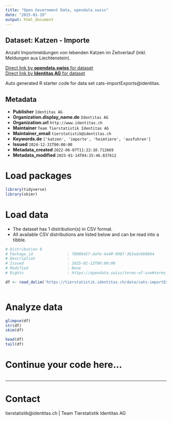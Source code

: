 ```yaml
---
title: "Open Government Data, opendata.swiss"
date: "2025-01-19"
output: html_document
---
```


## Dataset: Katzen - Importe

Anzahl Importmeldungen von lebenden Katzen im Zeitverlauf (inkl. Meldungen aus Liechtenstein).

[Direct link by **opendata.swiss** for dataset](https://opendata.swiss/de/dataset/katzen-importe)<br>
[Direct link by **Identitas AG** for dataset](https://tierstatistik.identitas.ch/)

Auto generated R starter code for data set cats-importExports@identitas.

## Metadata

- **Publisher** `Identitas AG`
- **Organization.display_name.de** `Identitas AG`
- **Organization.url** `http://www.identitas.ch`
- **Maintainer** `Team Tierstatistik Identitas AG`
- **Maintainer_email** `tierstatistik@identitas.ch`
- **Keywords.de** `['katzen', 'importe', 'heimtiere', 'ausfuhren']`
- **Issued** `2024-12-31T00:00:00`
- **Metadata_created** `2022-06-07T11:22:10.712669`
- **Metadata_modified** `2025-01-14T04:15:46.837612`


# Load packages

```r

library(tidyverse)
library(skimr)

```

# Load data

-   The dataset has 1 distribution(s) in CSV format.
-   All available CSV distributions are listed below and can be read into a tibble.

```r

# Distribution 0
# Package_id               : 76008427-dafe-4a40-9987-363adc660664
# Description              : 
# Issued                   : 2025-01-13T00:00:00
# Modified                 : None
# Rights                   : https://opendata.swiss/terms-of-use#terms_by

df <- read_delim('https://tierstatistik.identitas.ch/data/cats-importExports.csv')



```

# Analyze data

```r

glimpse(df)
str(df)
skim(df)

head(df)
tail(df)

```

# Continue your code here...

```r

```

------------------------------------------------------------------------

# Contact

tierstatistik@identitas.ch | Team Tierstatistik Identitas AG
